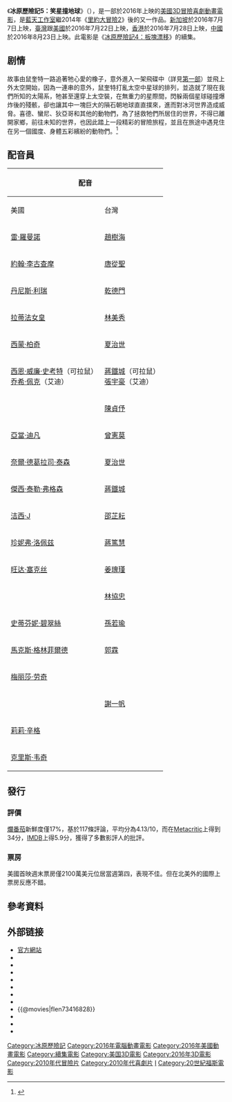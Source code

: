 {{refimprove|time=2016-02-11T03:29:45+00:00}}
{{NoteTA
|G1=Movie
|G2=Show
|2=zh-hk:史提夫·馬甸奴;zh-cn:史蒂夫·马蒂诺;zh-tw:史帝夫·馬提諾;
|3=zh-hk:米克·霍美亞;zh-cn:麦克·特米尔;zh-tw:麥克·瑟米爾;
|4=zh-tw:蠻尼; zh-hk:文輝; zh-cn:曼尼;
|5=zh-tw:喜德; zh-hk:森仔; zh-cn:希德;
|6=zh-tw:狄亞哥; zh-hk:大阿哥; zh-cn:迪亚哥;
|7=zh-tw:伊麗; zh-hk:愛莉; zh-cn:艾丽;
|8=zh-tw:可拉鼠; zh-hk:阿鼠; zh-cn:可拉鼠;
|9=zh-tw:愛迪; zh-hk:阿弟; zh-cn:艾迪;
|10=zh-tw:鼠奎特; zh-hk:小叻; zh-cn:鼠奎特;
|12=zh-tw:水蜜桃; zh-hk:蜜桃; zh-cn:水蜜桃
|13=zh-tw:伊森; zh-hk:伊雲; zh-cn:伊森;
|14=zh-tw:路易斯; zh-hk:路易仔; zh-cn:路易斯;
|15=zh-tw:葛瑞妮; zh-hk:奶奶; zh-cn:葛瑞妮;
|16=zh-tw:席拉; zh-hk:舒娜; zh-cn:席拉;
|17=zh-tw:獨眼巴克; zh-hk:單眼阿北; zh-cn:巴克;
|18=zh-tw:布魯琪; zh-hk:貝琪;
|19=zh-tw:香格喇嘛; zh-hk:香格里拉駱馬;
|20=zh-tw:泰迪兔; zh-hk:泰迪;
|21=橡子 => zh-tw:橡實; 
}}
{{Infobox Film
| name           = 冰原歷險記5：笑星撞地球
| original_name  = {{lang|en|''Ice Age 5: Collision Course''}}
| image          = 冰河世紀5.jpg
| caption        = 電影海报
| director       = [[w:en:Mike_Thurmeier|米克·霍美亞]]<br />蓋倫·朱
| producer       = [[w:en:Lori_Forte|羅里·福特]]
| writer         = 邁克爾·威爾遜
| starring       = [[雷·羅曼諾|雷·羅曼諾]]<br />[[約翰·李昆薩默|約翰·李昆薩默]]<br />[[丹尼斯·利瑞|丹尼斯·利瑞]]<br />[[皇后·拉蒂法|皇后·拉蒂法]]<br />[[珍妮弗·洛佩兹|珍妮弗·洛佩兹]]<br />[[奈爾·德葛拉司·泰森|奈爾·德葛拉司·泰森]]<br />[[傑西·泰勒·弗格森|傑西·泰勒·弗格森]]<br />[[西蒙·柏奇|西蒙·柏奇]]<br />[[洁西卡·艾倫·柯尼許|洁西卡·艾倫·柯尼許]]
| music          = [[w:en:John_Powell|約翰·鮑威爾]]<ref>{{cite news|title=John Debney to Score ‘Ice Age: Collision Course’|url=http://filmmusicreporter.com/2016/03/27/john-debney-to-score-ice-age-collision-course/|accessdate=27 March 2016|work=Film Music Reporter|publisher=Film Music Reporter|date=27 March 2016|archive-date=2016-06-03|archive-url=https://web.archive.org/web/20160603131953/http://filmmusicreporter.com/2016/03/27/john-debney-to-score-ice-age-collision-course/|dead-url=no}}</ref>
| cinematography = [[w:en:Renato_Falcão|雷納托·法爾考]]
| editing        = [[w:en:James_Palumbo|詹姆斯·帕倫博]]
| distributor    = [[二十世紀福斯|二十世紀福斯]]
| released      = {{Film date|2016|6|30|新加坡|2016|7|22|美國、臺灣|2016|7|28|香港|2016|8|23|中國大陸}} 
| runtime       = 94分鐘<ref>{{cite web|title=Ice Age: Collision Course|url=http://www.metacritic.com/movie/ice-age-collision-course/details|publisher=[[Metacritic|Metacritic]]|accessdate=June 19, 2016|archive-date=2016-08-20|archive-url=https://web.archive.org/web/20160820044920/http://www.metacritic.com/movie/ice-age-collision-course/details|dead-url=no}}</ref>
| country       = {{USA}}
| language      = [[英語|英語]]
| budget        = 1.05億美元<ref name=BOM/>
| gross         = 4.08億美元<ref name="BOM">{{cite web|url=http://www.boxofficemojo.com/movies/?id=iceage5.htm|title=Ice Age: Collision Course (2016)|work=[[Box_Office_Mojo|Box Office Mojo]]|accessdate=August 7, 2016|archive-date=2016-08-12|archive-url=https://web.archive.org/web/20160812213613/http://www.boxofficemojo.com/movies/?id=iceage5.htm|dead-url=no}}</ref>
| website       = 
| preceded_by   = 《[[冰原歷險記4：板塊漂移|冰原歷險記4：板塊漂移]]》
| followed_by   = 《[[冰原歷險記：巴克大冒險|冰原歷險記：巴克大冒險]]》
| cn_name       = 冰川時代5：星際碰撞
| tw_name       = 冰原歷險記5：笑星撞地球
| hk_name       = 冰河世紀5：隕石撞地球
| sg_name       = 冰河世纪5：陨石撞地球
}}

《'''冰原歷險記5：笑星撞地球'''》（{{lang-en|''Ice Age 5: Collision Course''}}），是一部於2016年上映的[[美國|美國]][[3D|3D]][[冒險電影|冒險]][[喜劇片|喜劇]][[動畫電影|動畫電影]]，是[[藍天工作室|藍天工作室]]繼2014年《[[里約大冒險2|里約大冒險2]]》後的又一作品。[[新加坡|新加坡]]於2016年7月7日上映，[[臺灣|臺灣]]跟[[美國|美國]]於2016年7月22日上映，[[香港|香港]]於2016年7月28日上映，[[中國|中國]]於2016年8月23日上映。此電影是《[[冰原歷險記4：板塊漂移|冰原歷險記4：板塊漂移]]》的續集。

== 剧情 ==
故事由鼠奎特一路追著牠心愛的橡子，意外進入一架飛碟中（詳見[[冰原歷險記|第一部]]）並飛上外太空開始，因為一連串的意外，鼠奎特打亂太空中星球的排列，並造就了現在我們所知的太陽系，牠甚至還穿上太空裝，在無重力的星際間，閃躲兩個星球碰撞爆炸後的殘骸，卻也讓其中一塊巨大的隕石朝地球直直撲來，進而對冰河世界造成威脅。喜德、蠻尼、狄亞哥和其他的動物們，為了拯救牠們所居住的世界，不得已離開家鄉，前往未知的世界，也因此踏上一段精彩的冒險旅程，並且在旅途中遇見住在另一個國度、身體五彩繽紛的動物們。<ref>{{cite web |url=http://www.atmovies.com.tw/movie/fIen73416828/ |language= |title=冰原歷險記：笑星撞地球 |publisher=開眼電影網 |accessdate= |archive-date=2016-06-09 |archive-url=https://web.archive.org/web/20160609235922/http://www.atmovies.com.tw/movie/fIen73416828 |dead-url=no }}</ref>

== 配音員 ==
{| class="wikitable"
!colspan=4|配音
!rowspan=2|角色
|-
!美國
!台灣
!香港
!大陸
|-
|[[雷·羅曼諾|雷·羅曼諾]]
|[[趙樹海|趙樹海]]
|[[陳健豪|陳健豪]]
|[[刘风|刘风]]
|蠻尼（Manny），[[猛犸象|長毛象]]
|-
|[[約翰·李古查摩|約翰·李古查摩]]
|[[唐從聖|唐從聖]]
|[[李璨琛|李璨琛]]
|[[翟巍|翟巍]]
|喜德（Sid），[[巨爪地懶|巨爪地懶]]
|-
|[[丹尼斯·利瑞|丹尼斯·利瑞]]
|[[乾德門|乾德門]]
|[[少爺占|少爺占]]
|[[程玉珠|程玉珠]]
|狄亞哥（Diego），[[斯劍虎|斯劍虎]]
|-
|[[拉蒂法女皇|拉蒂法女皇]]
|[[林美秀_(演員)|林美秀]]
|[[黃紫嫻|黃紫嫻]]
|[[周帅|周帅]]
|伊麗（Ellie），[[猛犸象|長毛象]]
|-
|[[西蒙·柏奇|西蒙·柏奇]]
|[[夏治世|夏治世]]
|[[朱栢康|朱栢康]]
|[[沈腾|沈腾]]
|巴克（Buck），[[鼬屬|黄鼠狼]]
|-
|[[西恩·威廉·史考特|西恩·威廉·史考特]]（可拉鼠）<br />[[乔希·佩克|乔希·佩克]]（艾迪）
|[[蔣鐵城|蔣鐵城]]（可拉鼠）<br />[[張宇豪|張宇豪]]（艾迪）
|[[陳楚鍵|陳楚鍵]]（可拉鼠）<br />[[黎景全|黎景全]]（艾迪）
|[[戴超行|戴超行]]（可拉鼠）<br />[[刘圣博|刘圣博]]（艾迪）
|可拉鼠與艾迪（Crash and Eddie），[[負鼠目|負鼠]]
|-
|{{link-en|琪琪·帕爾梅爾|Keke_Palmer}}
|[[陳貞伃|陳貞伃]]
|[[溫卓妍|溫卓妍]]
|[[詹佳|詹佳]]
|水蜜桃（Peaches），[[猛犸象|長毛象]]
|-
|[[亞當·迪凡|亞當·迪凡]]
|[[曾憲莫|曾憲莫]]
|[[賈澤麟|賈澤麟]]
|[[曹真|曹真]]
|朱利安（Julian），[[猛犸象|長毛象]]
|-
|[[奈爾·德葛拉司·泰森|奈爾·德葛拉司·泰森]]
|[[夏治世|夏治世]]
|
|[[刘北辰|刘北辰]]
|尼爾迪獨眼巴克狼（Neil deBuck Weasel），[[鼬屬|黄鼠狼]]
|-
|[[傑西·泰勒·弗格森|傑西·泰勒·弗格森]]
|[[蔣鐵城|蔣鐵城]]
|[[穆易|穆易]]
|[[常远_(男演员)|常远]]
|香格里（Shangri Llama），[[大羊駝|骆马]]
|-
|[[洁西·J|洁西·J]]
|[[邵芷耘|邵芷耘]]
|[[許雅婷|許雅婷]]
|[[馬麗|馬麗]]
|布魯琪（Brooke），[[巨爪地懶|巨爪地懶]]
|-
|[[珍妮弗·洛佩兹|珍妮弗·洛佩兹]]
|[[蔣篤慧|蔣篤慧]]
|[[周秀娜|周秀娜]]
|[[黄莺|黄莺]]
|席拉（Shira），[[斯劍虎|斯劍虎]]
|-
|[[旺达·塞克丝|旺达·塞克丝]]
|[[姜瑰瑾|姜瑰瑾]]
|[[黃文慧|黃文慧]]
|[[俞红|俞红]]
|阿嬤（Granny），[[巨爪地懶|巨爪地懶]]
|-
|{{link-en|尼克·奧夫曼|Nick_Offerman}}
|[[林協忠|林協忠]]
|
|[[王肖兵|王肖兵]]
|蓋文（Gavin），{{link-en|達科他盜龍|Dakotaraptor}}
|-
|[[史蒂芬妮·碧翠絲|史蒂芬妮·碧翠絲]]
|[[孫若瑜|孫若瑜]]
|
|[[吳迪_(演員)|吴迪]]
|蓋蒂（Gertie），{{link-en|達科他盜龍|Dakotaraptor}}
|-
|[[馬克斯·格林菲爾德|馬克斯·格林菲爾德]]
|[[郭霖|郭霖]]
|
|[[沈达威|沈达威]]
|羅傑（Roger），{{link-en|達科他盜龍|Dakotaraptor}}
|-
|[[梅丽莎·劳奇|梅丽莎·劳奇]]
|
|
|[[何佳易|何佳易]]
|法蘭辛（Francine），[[巨爪地懶|巨爪地懶]]
|-
|{{link-en|麥克·史塔漢|Michael_Strahan}}
|[[謝一帆|謝一帆]]
|[[李建良_(配音員)|李建良]] / [[李忠強|李忠強]]
|[[王肖兵|王肖兵]]
|泰迪兔（Teddy），[[古兔|古兔]]
|-
|[[莉莉·辛格|莉莉·辛格]]
|
|
|
|泡泡與明思蒂（Bubbles and Misty）
|-
|[[克里斯·韦奇|克里斯·韦奇]]
|
|
|
|鼠奎特（Scrat），[[松鼠|斯劍松鼠]]
|}

== 發行 ==

=== 評價 ===
[[爛番茄|爛番茄]]新鮮度僅17%，基於117條評論，平均分為4.13/10，而在[[Metacritic|Metacritic]]上得到34分，[[IMDB|IMDB]]上得5.9分，獲得了多數影評人的批評。

=== 票房 ===
美國首映週末票房僅2100萬美元位居當週第四，表現不佳。但在北美外的國際上票房反應不錯。

== 參考資料 ==
{{Reflist|30em}}

== 外部链接 ==
*[http://www.iceagemovie.com/walktheplank/EN/ 官方網站]{{Wayback|url=http://www.iceagemovie.com/walktheplank/EN/ |date=20130301222319 }}
* {{IMDb title|3416828}}
* {{bcdb title|153688}}
* {{Rotten-tomatoes|ice_age_collision_course}}
* {{Metacritic film|ice-age-collision-course}}
* {{mojo title|iceage5}}
* {{amg movie|636846}}
* {{yahoomovie id|6106}}
* {{@movies|fIen73416828}}
* {{Yahoo-movie-hk title|29723-冰河世紀：隕石撞地球}}
* {{Mtime|208297}}
* {{豆瓣|25797778}}

{{冰河世紀}}
{{藍天工作室}}
{{Portal bar|美國|電影|動漫}}
{{DEFAULTSORT:Ice Age: Collision Course}}
[[Category:冰原歷險記|Category:冰原歷險記]]
[[Category:2016年電腦動畫電影|Category:2016年電腦動畫電影]]
[[Category:2016年美國動畫電影|Category:2016年美國動畫電影]]
[[Category:續集電影|Category:續集電影]]
[[Category:美国3D電影|Category:美国3D電影]]
[[Category:2016年3D電影|Category:2016年3D電影]]
[[Category:2010年代冒險片|Category:2010年代冒險片]]
[[Category:2010年代喜劇片|Category:2010年代喜劇片]]
[[Category:藍天工作室動畫電影|I]]
[[Category:20世紀福斯電影|Category:20世紀福斯電影]]